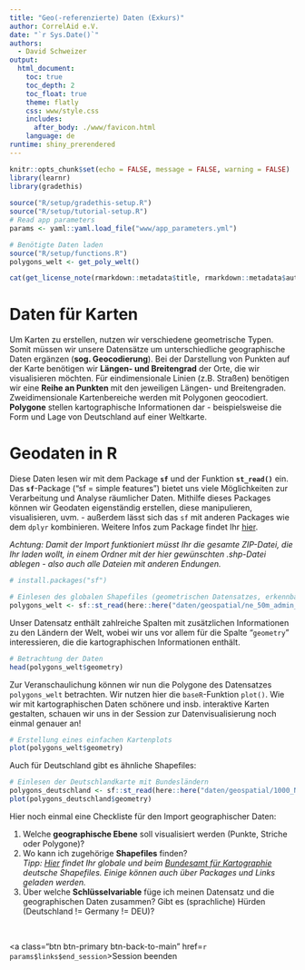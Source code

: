 ```yaml
---
title: "Geo(-referenzierte) Daten (Exkurs)"
author: CorrelAid e.V.
date: "`r Sys.Date()`"
authors:
  - David Schweizer
output: 
  html_document:
    toc: true
    toc_depth: 2
    toc_float: true
    theme: flatly
    css: www/style.css
    includes:
      after_body: ./www/favicon.html
    language: de
runtime: shiny_prerendered
---
```


```r
knitr::opts_chunk$set(echo = FALSE, message = FALSE, warning = FALSE)
library(learnr)
library(gradethis)
 
source("R/setup/gradethis-setup.R")
source("R/setup/tutorial-setup.R")
# Read app parameters
params <- yaml::yaml.load_file("www/app_parameters.yml")

# Benötigte Daten laden
source("R/setup/functions.R")
polygons_welt <- get_poly_welt()
```

```r
cat(get_license_note(rmarkdown::metadata$title, rmarkdown::metadata$authors))
```

# **Daten für Karten**

Um Karten zu erstellen, nutzen wir verschiedene geometrische Typen. Somit müssen wir unsere Datensätze um unterschiedliche geographische Daten ergänzen (**sog. Geocodierung**). Bei der Darstellung von Punkten auf der Karte benötigen wir **Längen- und Breitengrad** der Orte, die wir visualisieren möchten. Für eindimensionale Linien (z.B. Straßen) benötigen wir eine **Reihe an Punkten** mit den jeweiligen Längen- und Breitengraden. Zweidimensionale Kartenbereiche werden mit Polygonen geocodiert. **Polygone** stellen kartographische Informationen dar - beispielsweise die Form und Lage von Deutschland auf einer Weltkarte. 

# **Geodaten in R**

Diese Daten lesen wir mit dem Package **`sf`** und der Funktion **`st_read()`** ein. Das **`sf`**-Package ("sf = simple features") bietet uns viele Möglichkeiten zur Verarbeitung und Analyse räumlicher Daten. Mithilfe dieses Packages können wir Geodaten eigenständig erstellen, diese manipulieren, visualisieren, uvm. - außerdem lässt sich das `sf` mit anderen Packages wie dem `dplyr` kombinieren. Weitere Infos zum Package findet Ihr [hier](https://cran.r-project.org/web/packages/sf/sf.pdf){target="_blank"}.

*Achtung: Damit der Import funktioniert müsst Ihr die gesamte ZIP-Datei, die Ihr laden wollt, in einem Ordner mit der hier gewünschten .shp-Datei ablegen - also auch alle Dateien mit anderen Endungen.*

```r
# install.packages("sf")

# Einlesen des globalen Shapefiles (geometrischen Datensatzes, erkennbar an .shp) über sf::st_read()
polygons_welt <- sf::st_read(here::here("daten/geospatial/ne_50m_admin_0_countries.shp"))
```

Unser Datensatz enthält zahlreiche Spalten mit zusätzlichen Informationen zu den Ländern der Welt, wobei wir uns vor allem für die Spalte "`geometry`" interessieren, die die kartographischen Informationen enthält.
```r
# Betrachtung der Daten
head(polygons_welt$geometry)
```

Zur Veranschaulichung können wir nun die Polygone des Datensatzes `polygons_welt` betrachten. Wir nutzen hier die `baseR`-Funktion `plot()`. Wie wir mit kartographischen Daten schönere und insb. interaktive Karten gestalten, schauen wir uns in der Session zur Datenvisualisierung noch einmal genauer an!
```r
# Erstellung eines einfachen Kartenplots
plot(polygons_welt$geometry)
```
Auch für Deutschland gibt es ähnliche Shapefiles:
```r
# Einlesen der Deutschlandkarte mit Bundesländern
polygons_deutschland <- sf::st_read(here::here("daten/geospatial/1000_NUTS1.shp"))
plot(polygons_deutschland$geometry)
```

Hier noch einmal eine Checkliste für den Import geographischer Daten:

1. Welche **geographische Ebene** soll visualisiert werden (Punkte, Striche oder Polygone)?
2. Wo kann ich zugehörige **Shapefiles** finden? <br>
      *Tipp: [Hier](http://www.naturalearthdata.com/features/){target="_blank"} findet Ihr globale und beim [Bundesamt für Kartographie](https://gdz.bkg.bund.de/index.php/default/nuts-gebiete-1-1-000-000-stand-31-12-nuts1000-31-12.html){target="_blank"} deutsche Shapefiles. Einige können auch über Packages und Links geladen werden.*
3. Über welche **Schlüsselvariable** füge ich meinen Datensatz und die geographischen Daten zusammen? Gibt es (sprachliche) Hürden (Deutschland != Germany != DEU)?

<br>

<a class="btn btn-primary btn-back-to-main" href=`r params$links$end_session`>Session beenden</a>
